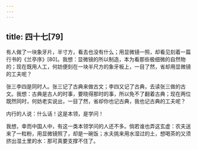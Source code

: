 ```yaml
---
---
---
```

title: 四十七[79]
---




有人做了一块象牙片，半寸方，看去也没有什么；用显微镜一照，却看见刻着一篇行书的《兰亭序》[80]。我想：显微镜的所以制造，本为看那些极细微的自然物的；现在既用人工，何妨便刻在一块半尺方的象牙板上，一目了然，省却用显微镜的工夫呢？

张三李四是同时人。张三记了古典来做古文；李四又记了古典，去读张三做的古文。我想：古典是古人的时事，要晓得那时的事，所以免不了翻着古典；现在两位既然同时，何妨老实说出，一目了然，省却你也记古典，我也记古典的工夫呢？

内行的人说：什么话！这是本领，是学问！

我想，幸而中国人中，有这一类本领学问的人还不多。倘若谁也弄这玄虚：农夫送来了一粒粉，用显微镜照了，却是一碗饭；水夫挑来用水湿过的土，想喝茶的又须挤出湿土里的水：那可真要支撑不住了。